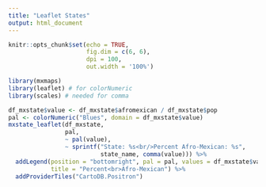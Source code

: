 ```yaml
---
title: "Leaflet States"
output: html_document
---
```


```r
knitr::opts_chunk$set(echo = TRUE, 
                      fig.dim = c(6, 6), 
                      dpi = 100, 
                      out.width = '100%')
```

```r
library(mxmaps)
library(leaflet) # for colorNumeric
library(scales) # needed for comma

df_mxstate$value <- df_mxstate$afromexican / df_mxstate$pop
pal <- colorNumeric("Blues", domain = df_mxstate$value)
mxstate_leaflet(df_mxstate,
                pal,
                ~ pal(value),
                ~ sprintf("State: %s<br/>Percent Afro-Mexican: %s",
                          state_name, comma(value))) %>%
  addLegend(position = "bottomright", pal = pal, values = df_mxstate$value,
            title = "Percent<br>Afro-Mexican") %>%
  addProviderTiles("CartoDB.Positron")
```
